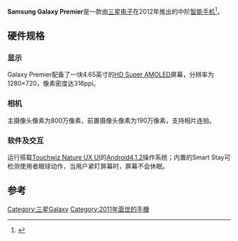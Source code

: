 {{Infobox Mobile phone
| name          = Galaxy Premier <br /> GT-i9260
| image         = 
| imagesize     = 
| caption       =
| manufacturer  = [[三星电子|三星电子]]
| series        = [[Samsung_Galaxy系列|Galaxy系列]]
| networks      = '''GSM''' 850/900/1,800/1,900MHz <br /> '''WCDMA''' 850/900/1,900/2,100MHz
| released      = {{Start date and age|2012|10|31}} <!-- {{Start date and age|YYYY|MM|DD}} -->
| price         = <!-- Full price at initial release. -->
| available     = <!-- Country {{Start date|YYYY|MM|DD}} (Carrier) -->
| discontinued  = <!-- {{End date|YYYY|MM|DD}} -->
| predecessor   = 
| successor     = 
| related       =
| type          = [[智能手机|智能手机]]
| form          =
| size          = {{convert|134|mm|in|abbr=on}} H <br /> {{convert|68|mm|in|abbr=on}} W <br /> {{convert|8.9|mm|in|abbr=on}} D <!-- {{convert|NNN|mm|in|abbr=on}} H <br /> {{convert|NNN|mm|in|abbr=on}} W <br /> {{convert|NNN|mm|in|abbr=on}} D -->
| weight        = {{convert|130|g|oz|abbr=on}} <!-- {{convert|NNN|g|oz|abbr=on}} -->
| os            = [[Android4.1.1|Android4.1.1]]->[[Android4.1.2|Android4.1.2]]
| cpu           = 1.5GHz ARM Cortex-A9
| memory        = 1GB RAM
| storage       =
| memory_card   = 支持[[microSD|microSD]]存储卡扩展（最多支持32 GB）
| battery       = 可充電[[鋰離子電池|鋰離子電池]]（2,100 mAh 3.7 V）
| input         = [[多點觸控|多點觸控]][[电容式感应|電容]][[觸控式螢幕|觸控式螢幕]]
| display       = [[Super_Amoled|Super Amoled]], {{convert|4.65|in|mm|abbr=on}} diagonal. <br /> 1280×720 pixels HD (316 ppi) with Gorilla Glass <br /> 16M colors
| ext_display   =
| rear_camera   = 8 MP
| front_camera  = 1.9 MP
| media_formats = 
| ringtone      =
| connectivity  = 4.65 mm插孔 <br /> [[GPS|GPS]] <br /> [[Bluetooth|Bluetooth]] v4.0 <br /> Stereo [[FM_broadcasting|FM radio]] with [[Radio_Data_System|RDS]] <br /> Micro-[[USB_2.0|USB 2.0]] <br /> [[WLAN|WLAN]]
| other         = 
| sar           = 
| hac           =
| references    =
}}
'''Samsung Galaxy Premier'''是一款由[[三星电子|三星电子]]在2012年推出的中阶[[智能手机|智能手机]]<ref>{{cite news|title=引领3G时代的宠儿 三星I9268大促销|url=http://mobile.zol.com.cn/435/4350026.html|accessdate=2014-03-06|newspaper=中关村在线|archive-date=2014-03-06|archive-url=https://web.archive.org/web/20140306084710/http://mobile.zol.com.cn/435/4350026.html|dead-url=no}}</ref>。

== 硬件规格 ==
=== 显示 ===
Galaxy Premier配备了一块4.65英寸的[[Super_AMOLED|HD Super AMOLED]]屏幕，分辨率为1280×720，像素密度达316ppi。

=== 相机 ===
主摄像头像素为800万像素，前置摄像头像素为190万像素，支持相片连拍。
=== 软件及交互 ===
运行搭载[[Touchwiz|Touchwiz Nature UX UI]]的[[Android4.1.2|Android4.1.2]]操作系统；内置的Smart Stay可检测使用者眼球动作，当用户紧盯屏幕时，屏幕不会休眠。

==参考==
{{reflist}}

[[Category:三星Galaxy|Category:三星Galaxy]]
[[Category:2011年面世的手機|Category:2011年面世的手機]]